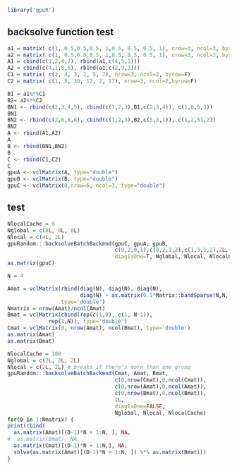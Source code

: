 <!--
%\VignetteEngine{knitr::knitr}
%\VignetteIndexEntry{backsolveBatch}
-->


```r
library('gpuR')
```


## backsolve function test
```r

a1 = matrix( c(1, 0.5,0.5,0.5, 1,0.5, 0.5, 0.5, 1), nrow=3, ncol=3, byrow = TRUE) 
a2 = matrix( c(1, 0.5,0.5,0.5, 1,0.5, 0.5, 0.5, 1), nrow=3, ncol=3, byrow = TRUE) 
A1 = cbind(c(1,2,4,7), rbind(a1,c(4,5,1)))
A2 = cbind(c(4,1,8,6), rbind(a1,c(2,9,3)))
C1 = matrix( c(2, 4, 3, 1, 5, 7), nrow=3, ncol=2, byrow=F) 
C2 = matrix( c(1, 5, 30, 12, 2, 17), nrow=3, ncol=2,byrow=F)  

B1 = a1%*%C1
B2= a2%*%C2
BN1 <- rbind(c(2,3,4,5), cbind(c(1,2,3),B1,c(2,3,4)), c(1,6,5,3))
BN1
BN2 <- rbind(c(2,6,8,6), cbind(c(1,2,3),B2,c(5,3,1)), c(1,2,51,2))
BN2
A <- rbind(A1,A2)
A
B <- rbind(BN1,BN2)
B
C <- rbind(C1,C2)
C
gpuA <- vclMatrix(A, type="double")
gpuB <- vclMatrix(B, type="double")
gpuC <- vclMatrix(0,nrow=6, ncol=3, type="double")
```

## test

```r
NlocalCache = 0
Nglobal = c(8L, 8L, 8L)
Nlocal = c(4L, 2L)
gpuRandom:::backsolveBatchBackend(gpuC, gpuA, gpuB, 
                                  c(0,2,0,1),c(0,2,1,3),c(1,3,1,2),2L,
                                  diagIsOne=T, Nglobal, Nlocal, NlocalCache)
as.matrix(gpuC)

```


```r
N = 4

Amat = vclMatrix(rbind(diag(N), diag(N), diag(N),
                       diag(N) + as.matrix(0.1*Matrix::bandSparse(N,N,-1))),
                 type='double')
Nmatrix = nrow(Amat)/ncol(Amat)
Bmat = vclMatrix(cbind(rep(c(1,0), c(1, N-1)),
             rep(1,N)), type='double')
Cmat = vclMatrix(0, nrow(Amat), ncol(Bmat), type='double')
as.matrix(Amat)
as.matrix(Bmat)

NlocalCache = 100
Nglobal = c(2L, 2L, 2L)
Nlocal = c(2L, 2L) # breaks if there's more than one group
gpuRandom:::backsolveBatchBackend(Cmat, Amat, Bmat, 
                                  c(0,nrow(Cmat),0,ncol(Cmat)),
                                  c(0,nrow(Amat),0,ncol(Amat)),
                                  c(0,nrow(Bmat),0,ncol(Bmat)),
                                  1L,
                                  diagIsOne=FALSE, 
                                  Nglobal, Nlocal, NlocalCache)
for(D in 1:Nmatrix) {
print(cbind(
  as.matrix(Amat)[(D-1)*N + 1:N, ], NA,
#  as.matrix(Bmat), NA,
  as.matrix(Cmat)[(D-1)*N + 1:N,], NA,
  solve(as.matrix(Amat)[(D-1)*N + 1:N, ]) %*% as.matrix(Bmat)))
}
```
